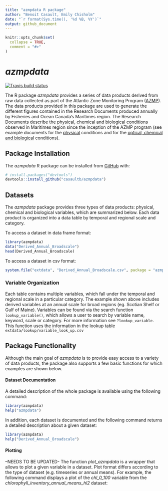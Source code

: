 ```yaml
---
title: "azmpdata R package"
author: "Benoit Casault, Emily Chisholm"
date: "`r format(Sys.time(), '%d %B, %Y')`"
output: github_document
---
```


<!-- README.md is generated from README.Rmd. Please edit that file -->

```r
knitr::opts_chunk$set(
  collapse = TRUE,
  comment = "#>"
)
```
# *azmpdata*

<!-- badges: start -->
[![Travis build status](https://travis-ci.org/casaultb/azmpdata.svg?branch=master)](https://travis-ci.org/casaultb/azmpdata)
<!-- badges: end -->

The R package *azmpdata* provides a series of data products derived from raw data collected as part of the Atlantic Zone Monitoring Program ([AZMP](https://www.dfo-mpo.gc.ca/science/data-donnees/azmp-pmza/index-eng.html)). The data products provided in this package are used to generate the different figures contained in the Research Documents produced annually by Fisheries and Ocean Canada's Maritimes region.  The Research Documents describe the physical, chemical and biological conditions observed in Maritimes region since the inception of the AZMP program (see example documents for the [physical](http://www.dfo-mpo.gc.ca/csas-sccs/Publications/ResDocs-DocRech/2018/2018_016-eng.html) conditions and for the [optical, chemical and biological](http://www.dfo-mpo.gc.ca/csas-sccs/Publications/ResDocs-DocRech/2018/2018_017-eng.html) conditions).

## Package Installation

The *azmpdata* R package can be installed from [GitHub](https://github.com) with:

``` r
# install.packages("devtools")
devtools::install_github("casaultb/azmpdata")
```

## Datasets

The *azmpdata* package provides three types of data products: physical, chemical and biological variables, which are summarized below. Each data product is organized into a data table by temporal and regional scale and category. 

To access a dataset in data frame format:
```r
library(azmpdata)
data("Derived_Annual_Broadscale")
head(Derived_Annual_Broadscale)
```

To access a dataset in csv format:
```r
system.file("extdata", "Derived_Annual_Broadscale.csv", package = "azmpdata")
```

### Variable Organization

Each table contains multiple variables, which fall under the temporal and regional scale in a particular category. The example shown above includes derived variables at an annual scale for broad regions (eg. Scotian Shelf or Gulf of Maine). Variables can be found via the search function `lookup_variable()`, which allows a user to search by variable name, keyword, scale or category. For more information see `?lookup_variable`. This function uses the information in the lookup table `extdata/lookup/variable_look_up.csv`



## Package Functionality

Although the main goal of *azmpdata* is to provide easy access to a variety of data products, the package also supports a few basic functions for which examples are shown below.

#### Dataset Documentation

A detailed description of the whole package is available using the following command:

```r
library(azmpdata)
help("azmpdata")
```

In addition, each dataset is documented and the following command returns a detailed description about a given dataset:

```r
library(azmpdata)
help("Derived_Annual_Broadscale")
```


#### Plotting
--NEEDS TO BE UPDATED-
The function *plot_azmpdata* is a wrapper that allows to plot a given variable in a dataset.  Plot format differs according to the type of dataset (e.g. timeseries or annual means).  For example, the following command displays a plot of the *chl_0_100* variable from the *chlorophyll_inventory_annual_means_hl2* dataset:


